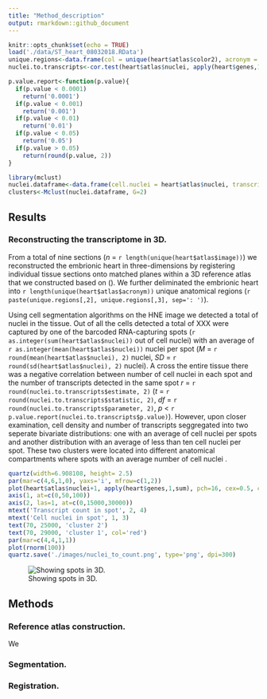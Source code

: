```yaml
---
title: "Method_description"
output: rmarkdown::github_document
---
```


```r
knitr::opts_chunk$set(echo = TRUE)
load('./data/ST_heart_08032018.RData')
unique.regions<-data.frame(col = unique(heart$atlas$color2), acronym = na.omit(unique(heart$atlas$acronym)), name = na.omit(unique(heart$atlas$name)) )
nuclei.to.transcripts<-cor.test(heart$atlas$nuclei, apply(heart$genes,1,sum))

p.value.report<-function(p.value){
  if(p.value < 0.0001)
    return('0.0001')
  if(p.value < 0.001)
    return('0.001')
  if(p.value < 0.01)
    return('0.01')
  if(p.value < 0.05)
    return('0.05')
  if(p.value > 0.05)
    return(round(p.value, 2))
}

library(mclust)
nuclei.dataframe<-data.frame(cell.nuclei = heart$atlas$nuclei, transcripts =  apply(heart$genes,1,sum)) 
clusters<-Mclust(nuclei.dataframe, G=2)

```

## Results

### Reconstructing the transcriptome in 3D.

From a total of nine sections (_n_ = `r length(unique(heart$atlas$image))`) we reconstructed the embrionic heart in three-dimensions by registering individual tissue sections onto matched planes within a 3D reference atlas that we constructed based on (). We further deliminated the embrionic heart into `r length(unique(heart$atlas$acronym))` unique anatomical regions (`r paste(unique.regions[,2], unique.regions[,3], sep=': ')`). 

Using cell segmentation algorithms on the HNE image we detected a total of nuclei in the tissue. Out of all the cells detected a total of XXX were captured by one of the barcoded RNA-capturing spots (`r as.integer(sum(heart$atlas$nuclei))` out of cell nuclei) with an average of `r as.integer(mean(heart$atlas$nuclei))` nuclei per spot (_M_ = `r round(mean(heart$atlas$nuclei), 2)` nuclei, _SD_ = `r round(sd(heart$atlas$nuclei), 2)` nuclei). A cross the entire tissue there was a negative correlation between number of cell nuclei in each spot and the number of transcripts detected in the same spot _r_ = `r round(nuclei.to.transcripts$estimate, 2)` (_t_ = `r round(nuclei.to.transcripts$statistic, 2)`, _df_ = `r round(nuclei.to.transcripts$parameter, 2)`, _p_ < `r p.value.report(nuclei.to.transcripts$p.value)`). However, upon closer examination, cell density and number of transcripts seggregated into two seperate bivariate distributions: one with an average of cell nuclei per spots and another distribution with an average of less than ten cell nuclei per spot. These two clusters were located into different anatomical compartments where spots with an average number of cell nuclei .

```r
quartz(width=6.908108, height= 2.5)
par(mar=c(4,6,1,0), yaxs='i', mfrow=c(1,2))
plot(heart$atlas$nuclei+1, apply(heart$genes,1,sum), pch=16, cex=0.5, col=clusters$classification, xlab='', ylab='', ylim=c(0,30000), xlim=c(0,100),axes = FALSE)
axis(1, at=c(0,50,100))
axis(2, las=1, at=c(0,15000,30000))
mtext('Transcript count in spot', 2, 4)
mtext('Cell nuclei in spot', 1, 3)
text(70, 25000, 'cluster 2')
text(70, 29000, 'cluster 1', col='red')
par(mar=c(4,4,1,1))
plot(rnorm(100))
quartz.save('./images/nuclei_to_count.png', type='png', dpi=300)
```
![Showing spots in 3D.](./images/nuclei_to_count.png)


## Methods

### Reference atlas construction.

We 

### Segmentation.

### Registration.


